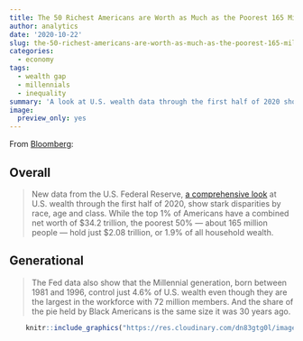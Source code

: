 ```yaml
---
title: The 50 Richest Americans are Worth as Much as the Poorest 165 Miliion
author: analytics
date: '2020-10-22'
slug: the-50-richest-americans-are-worth-as-much-as-the-poorest-165-miliion
categories:
  - economy
tags:
  - wealth gap
  - millennials
  - inequality
summary: 'A look at U.S. wealth data through the first half of 2020 shows stark disparities by race, age and class.'
image:
  preview_only: yes
---
```


From [Bloomberg](https://www.bloomberg.com/news/articles/2020-10-08/top-50-richest-people-in-the-us-are-worth-as-much-as-poorest-165-million){target="_blank"}: 
 
## Overall 

> New data from the U.S. Federal Reserve, [a comprehensive look](https://www.federalreserve.gov/releases/z1/dataviz/dfa/distribute/table/#quarter:119;series:Net%20worth;demographic:generation;population:all;units:levels){target="_blank"} at U.S. wealth through the first half of 2020, show stark disparities by race, age and class. While the top 1% of Americans have a combined net worth of $34.2 trillion, the poorest 50% — about 165 million people — hold just $2.08 trillion, or 1.9% of all household wealth.

## Generational 

> The Fed data also show that the Millennial generation, born between 1981 and 1996, control just 4.6% of U.S. wealth even though they are the largest in the workforce with 72 million members. And the share of the pie held by Black Americans is the same size it was 30 years ago.

```r
    knitr::include_graphics("https://res.cloudinary.com/dn83gtg0l/image/upload/v1603352691/generational_wealth.png")
```


